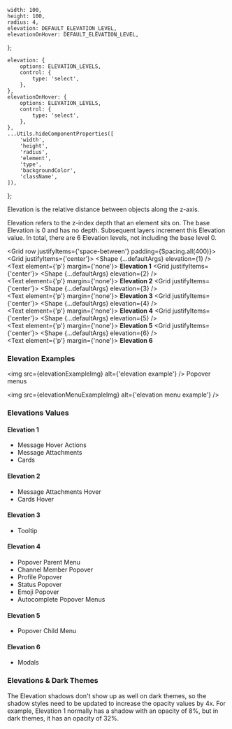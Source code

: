 



<Meta component={Shape} title="Utilities/Elevation" />

    width: 100,
    height: 100,
    radius: 4,
    elevation: DEFAULT_ELEVATION_LEVEL,
    elevationOnHover: DEFAULT_ELEVATION_LEVEL,
};

    elevation: {
        options: ELEVATION_LEVELS,
        control: {
            type: 'select',
        },
    },
    elevationOnHover: {
        options: ELEVATION_LEVELS,
        control: {
            type: 'select',
        },
    },
    ...Utils.hideComponentProperties([
        'width',
        'height',
        'radius',
        'element',
        'type',
        'backgroundColor',
        'className',
    ]),
};

<Canvas hidden>
    <Story name="Default" argTypes={argTypes} args={defaultArgs}>
        {(args) => <Shape {...args} />}
    </Story>
</Canvas>

<Title>Elevation</Title>

<Subtitle>Elevation is the relative distance between objects along the z-axis.</Subtitle>

Elevation refers to the z-index depth that an element sits on. The base Elevation is 0 and has no depth.
Subsequent layers increment this Elevation value. In total, there are 6 Elevation levels, not including the base level 0.

<Grid row justifyItems={'space-between'} padding={Spacing.all(400)}>
    <Grid justifyItems={'center'}>
        <Shape {...defaultArgs} elevation={1} />
        <br />
        <Text element={'p'} margin={'none'}>
            <strong>Elevation 1</strong>
        </Text>
    </Grid>
    <Grid justifyItems={'center'}>
        <Shape {...defaultArgs} elevation={2} />
        <br />
        <Text element={'p'} margin={'none'}>
            <strong>Elevation 2</strong>
        </Text>
    </Grid>
    <Grid justifyItems={'center'}>
        <Shape {...defaultArgs} elevation={3} />
        <br />
        <Text element={'p'} margin={'none'}>
            <strong>Elevation 3</strong>
        </Text>
    </Grid>
    <Grid justifyItems={'center'}>
        <Shape {...defaultArgs} elevation={4} />
        <br />
        <Text element={'p'} margin={'none'}>
            <strong>Elevation 4</strong>
        </Text>
    </Grid>
    <Grid justifyItems={'center'}>
        <Shape {...defaultArgs} elevation={5} />
        <br />
        <Text element={'p'} margin={'none'}>
            <strong>Elevation 5</strong>
        </Text>
    </Grid>
    <Grid justifyItems={'center'}>
        <Shape {...defaultArgs} elevation={6} />
        <br />
        <Text element={'p'} margin={'none'}>
            <strong>Elevation 6</strong>
        </Text>
    </Grid>
</Grid>

### Elevation Examples

<img src={elevationExampleImg} alt={'elevation example'} />
Popover menus

<img src={elevationMenuExampleImg} alt={'elevation menu example'} />

### Elevations Values

#### Elevation 1

-   Message Hover Actions
-   Message Attachments
-   Cards

#### Elevation 2

-   Message Attachments Hover
-   Cards Hover

#### Elevation 3

-   Tooltip

#### Elevation 4

-   Popover Parent Menu
-   Channel Member Popover
-   Profile Popover
-   Status Popover
-   Emoji Popover
-   Autocomplete Popover Menus

#### Elevation 5

-   Popover Child Menu

#### Elevation 6

-   Modals

### Elevations & Dark Themes

The Elevation shadows don't show up as well on dark themes, so the shadow styles need to be updated
to increase the opacity values by 4x. For example, Elevation 1 normally has a shadow with an opacity of 8%,
but in dark themes, it has an opacity of 32%.
